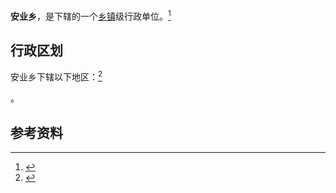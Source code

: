 {{中国乡级行政区|14/11/24/201/000}}

'''安业乡'''，是{{PRC admin/fullname|14/11/24/201/000|3}}下辖的一个[[乡镇|乡镇]]级行政单位。<ref>{{PRC admin/ref sgc|{{PRC admin/parent|14/11/24/201/000}}}}</ref>

== 行政区划 ==

安业乡下辖以下地区：<ref>{{PRC admin/ref sgc|14/11/24/201/000}}</ref>

{{PRC admin/children|14/11/24/201/000}}。

== 参考资料 ==

{{reflist}}

{{行政区划小作品}}
{{PRC admin/navcat|14/11/24/201/000}}